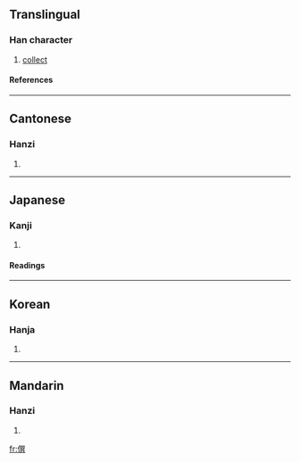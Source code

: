 ==Translingual==
===Han character===
{{Han char|rad=人|as=12|sn=14|four=2728<sub>1</sub>|canj=人口山金 (ORUC)}}
# [[collect]]
====References====
{{Han ref|kx=0116.070|dkj=01083|dj=0247.190|hdz=10222.120|uh=50CE|ud=20686|bh=B9B6|bd=47542}}
----
==Cantonese==
===Hanzi===
{{yue-hanzi|jyut=|y=syun2}}
# {{defn|Cantonese}}
----
==Japanese==
===Kanji===
{{ja-kanji|grade=|rs=人12}}
# {{defn|Japanese}} 
====Readings====
{{ja-readings|on=[[せん]] (sen), [[しゅん]] (shun)|kun=[[そなえる]] (sonaeru), [[かず]] (kazu), [[かぞえる]] (kazoeru)}}
----
==Korean==
===Hanja===
{{ko-hanja|hangeul=[[준]], [[선]]|rv=jun, seon|mr=chun, sŏn}}
# {{defn|Korean}}
----
==Mandarin==
===Hanzi===
{{cmn-hanzi|pin=[[zhuàn]] (zhuan4)|wg=chuan<sup>4</sup>}}
# {{defn|Mandarin}}

[[fr:僎]]